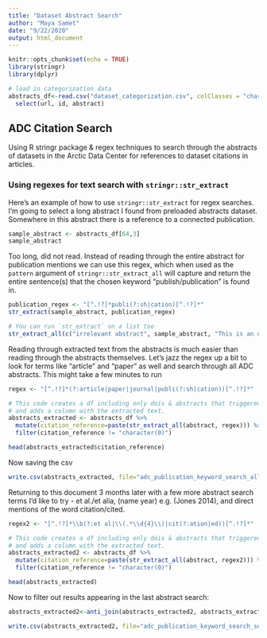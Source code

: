 ```yaml
---
title: "Dataset Abstract Search"
author: "Maya Samet"
date: "9/22/2020"
output: html_document
---
```


```r
knitr::opts_chunk$set(echo = TRUE)
library(stringr)
library(dplyr)

# load in categorization data
abstracts_df<-read.csv("dataset_categorization.csv", colClasses = "character") %>% 
  select(url, id, abstract)
```

## ADC Citation Search

Using R stringr package & regex techniques to search through the abstracts of datasets in the Arctic Data Center for references to dataset citations in articles.

### Using regexes for text search with `stringr::str_extract`

Here's an example of how to use `stringr::str_extract` for regex searches. I'm going to select a long abstract I found from preloaded abstracts dataset. Somewhere in this abstract there is a reference to a connected publication. 

```r
sample_abstract <- abstracts_df[64,3]
sample_abstract
```

Too long, did not read. Instead of reading through the entire abstract for publication mentions we can use this regex, which when used as the `pattern` argument of `stringr::str_extract_all` will capture and return the entire sentence(s) that the chosen keyword "publish/publication" is found in.

```r
publication_regex <- "[^.!?]*publi(?:sh|cation)[^.!?]*"
str_extract(sample_abstract, publication_regex)

# You can run `str_extract` on a list too
str_extract_all(c("irrelevant abstract", sample_abstract, "This is an oceanography dataset. It was used in a publication.", "We collected this data. The data was published"), publication_regex)
```


Reading through extracted text from the abstracts is much easier than reading through the abstracts themselves. Let's jazz the regex up a bit to look for terms like "article" and "paper" as well and search through all ADC abstracts. This might take a few minutes to run

```r
regex <- "[^.!?]*(?:article|paper|journal|publi(?:sh|cation))[^.!?]*"

# This code creates a df including only dois & abstracts that triggered the regex
# and adds a column with the extracted text. 
abstracts_extracted <- abstracts_df %>%
  mutate(citation_reference=paste(str_extract_all(abstract, regex))) %>%
  filter(citation_reference != "character(0)")

head(abstracts_extracted$citation_reference)
```

Now saving the csv
```r
write.csv(abstracts_extracted, file="adc_publication_keyword_search_all.csv")

```

Returning to this document 3 months later with a few more abstract search terms I'd like to try - et al./et alia, (name year) e.g. (Jones 2014), and direct mentions of the word citation/cited. 
```r
regex2 <- "[^.!?]*\\b(?:et al|\\(.*\\d{4}\\)|cit(?:ation|ed))[^.!?]*"

# This code creates a df including only dois & abstracts that triggered the regex
# and adds a column with the extracted text. 
abstracts_extracted2 <- abstracts_df %>%
  mutate(citation_reference=paste(str_extract_all(abstract, regex2))) %>%
  filter(citation_reference != "character(0)")
```
```r
head(abstracts_extracted)
```
Now to filter out results appearing in the last abstract search:

```r
abstracts_extracted2<-anti_join(abstracts_extracted2, abstracts_extracted, by="id")

```

```r
write.csv(abstracts_extracted2, file="adc_publication_keyword_search_september.csv")

```

